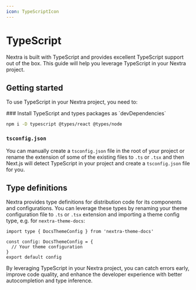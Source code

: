 ```yaml
---
icon: TypeScriptIcon
---
```



# TypeScript

Nextra is built with TypeScript and provides excellent TypeScript support out of
the box. This guide will help you leverage TypeScript in your Nextra project.

## Getting started

To use TypeScript in your Nextra project, you need to:

<Steps>
### Install TypeScript and types packages as `devDependencies`

```sh npm2yarn
npm i -D typescript @types/react @types/node
```

### `tsconfig.json`

You can manually create a `tsconfig.json` file in the root of your project or
rename the extension of some of the existing files to `.ts` or `.tsx` and then
Next.js will detect TypeScript in your project and create a `tsconfig.json` file
for you.

</Steps>

## Type definitions

Nextra provides type definitions for distribution code for its components and
configurations. You can leverage these types by renaming your theme
configuration file to `.ts` or `.tsx` extension and importing a theme config
type, e.g. for `nextra-theme-docs`:

```tsx filename="theme.config.tsx"
import type { DocsThemeConfig } from 'nextra-theme-docs'

const config: DocsThemeConfig = {
  // Your theme configuration
}
export default config
```

By leveraging TypeScript in your Nextra project, you can catch errors early,
improve code quality, and enhance the developer experience with better
autocompletion and type inference.

